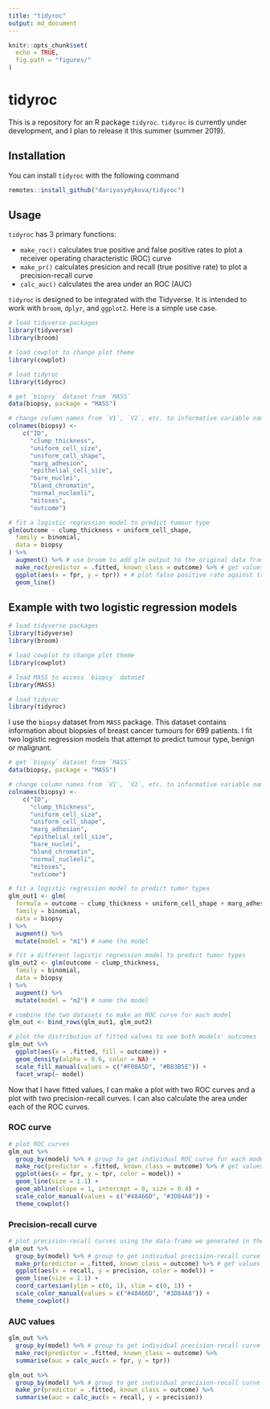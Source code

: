 ```yaml
---
title: "tidyroc"
output: md_document
---
```


```r
knitr::opts_chunk$set(
  echo = TRUE,
  fig.path = "figures/"
)
```
# tidyroc

This is a repository for an R package `tidyroc`. `tidyroc` is currently under development, and I plan to release it this summer (summer 2019).

## Installation

You can install `tidyroc` with the following command
```r
remotes::install_github("dariyasydykova/tidyroc")
```

## Usage

`tidyroc` has 3 primary functions: 

* `make_roc()` calculates true positive and false positive rates to plot a receiver operating characteristic (ROC) curve
* `make_pr()` calculates presicion and recall (true positive rate) to plot a precision-recall curve  
* `calc_auc()` calculates the area under an ROC (AUC)

`tidyroc` is designed to be integrated with the Tidyverse. It is intended to work with `broom`, `dplyr`, and `ggplot2`. Here is a simple use case.
```r
# load tidyverse packages
library(tidyverse)
library(broom)

# load cowplot to change plot theme
library(cowplot)

# load tidyroc
library(tidyroc)

# get `biopsy` dataset from `MASS`
data(biopsy, package = "MASS")

# change column names from `V1`, `V2`, etc. to informative variable names
colnames(biopsy) <- 
    c("ID",
      "clump_thickness",
      "uniform_cell_size",
      "uniform_cell_shape",
      "marg_adhesion",
      "epithelial_cell_size",
      "bare_nuclei",
      "bland_chromatin",
      "normal_nucleoli",
      "mitoses",
      "outcome")

# fit a logistic regression model to predict tumour type
glm(outcome ~ clump_thickness + uniform_cell_shape, 
  family = binomial,
  data = biopsy
) %>%
  augment() %>% # use broom to add glm output to the original data frame
  make_roc(predictor = .fitted, known_class = outcome) %>% # get values to plot an ROC curve
  ggplot(aes(x = fpr, y = tpr)) + # plot false positive rate against true positive rate
  geom_line()
```


## Example with two logistic regression models

```r
# load tidyverse packages
library(tidyverse)
library(broom)

# load cowplot to change plot theme
library(cowplot)

# load MASS to access `biopsy` dataset
library(MASS)

# load tidyroc
library(tidyroc)
```

I use the `biopsy` dataset from `MASS` package. This dataset contains information about biopsies of breast cancer tumours for 699 patients. I fit two logistic regression models that attempt to predict tumour type, benign or malignant.

```r
# get `biopsy` dataset from `MASS`
data(biopsy, package = "MASS")

# change column names from `V1`, `V2`, etc. to informative variable names
colnames(biopsy) <- 
    c("ID",
      "clump_thickness",
      "uniform_cell_size",
      "uniform_cell_shape",
      "marg_adhesion",
      "epithelial_cell_size",
      "bare_nuclei",
      "bland_chromatin",
      "normal_nucleoli",
      "mitoses",
      "outcome")

# fit a logistic regression model to predict tumor types
glm_out1 <- glm(
  formula = outcome ~ clump_thickness + uniform_cell_shape + marg_adhesion + bare_nuclei + bland_chromatin + normal_nucleoli,
  family = binomial,
  data = biopsy
) %>%
  augment() %>%
  mutate(model = "m1") # name the model

# fit a different logistic regression model to predict tumor types
glm_out2 <- glm(outcome ~ clump_thickness,
  family = binomial,
  data = biopsy
) %>%
  augment() %>%
  mutate(model = "m2") # name the model

# combine the two datasets to make an ROC curve for each model
glm_out <- bind_rows(glm_out1, glm_out2)

# plot the distribution of fitted values to see both models' outcomes
glm_out %>%
  ggplot(aes(x = .fitted, fill = outcome)) +
  geom_density(alpha = 0.6, color = NA) +
  scale_fill_manual(values = c("#F08A5D", "#B83B5E")) +
  facet_wrap(~ model)
```


Now that I have fitted values, I can make a plot with two ROC curves and a plot with two precision-recall curves. I can also calculate the area under each of the ROC curves.

### ROC curve
```r
# plot ROC curves
glm_out %>%
  group_by(model) %>% # group to get individual ROC curve for each model
  make_roc(predictor = .fitted, known_class = outcome) %>% # get values to plot an ROC curve
  ggplot(aes(x = fpr, y = tpr, color = model)) +
  geom_line(size = 1.1) +
  geom_abline(slope = 1, intercept = 0, size = 0.4) +
  scale_color_manual(values = c("#48466D", "#3D84A8")) +
  theme_cowplot()
```

### Precision-recall curve
```r
# plot precision-recall curves using the data-frame we generated in the previous example
glm_out %>%
  group_by(model) %>% # group to get individual precision-recall curve for each model
  make_pr(predictor = .fitted, known_class = outcome) %>% # get values to plot a precision-recall curve
  ggplot(aes(x = recall, y = precision, color = model)) +
  geom_line(size = 1.1) +
  coord_cartesian(ylim = c(0, 1), xlim = c(0, 1)) +
  scale_color_manual(values = c("#48466D", "#3D84A8")) +
  theme_cowplot()
```

### AUC values
```r
glm_out %>%
  group_by(model) %>% # group to get individual precision-recall curve for each model
  make_roc(predictor = .fitted, known_class = outcome) %>%
  summarise(auc = calc_auc(x = fpr, y = tpr))
```

```r
glm_out %>%
  group_by(model) %>% # group to get individual precision-recall curve for each model
  make_pr(predictor = .fitted, known_class = outcome) %>%
  summarise(auc = calc_auc(x = recall, y = precision))
```
